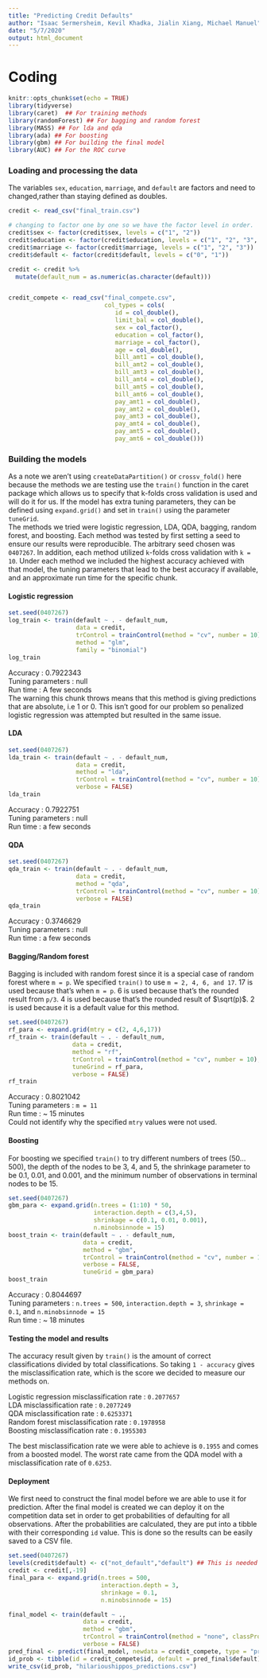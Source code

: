 ```yaml
---
title: "Predicting Credit Defaults"
author: "Isaac Sermersheim, Kevil Khadka, Jialin Xiang, Michael Manuel"
date: "5/7/2020"
output: html_document
---
```


# Coding
```r
knitr::opts_chunk$set(echo = TRUE)
library(tidyverse)
library(caret)  ## For training methods
library(randomForest) ## For bagging and random forest
library(MASS) ## For lda and qda
library(ada) ## For boosting
library(gbm) ## For building the final model
library(AUC) ## For the ROC curve
```

### Loading and processing the data  
The variables `sex`, `education`, `marriage`, and `default` are factors and need to changed,rather than staying defined as doubles.  
```r
credit <- read_csv("final_train.csv")

# changing to factor one by one so we have the factor level in order.
credit$sex <- factor(credit$sex, levels = c("1", "2"))
credit$education <- factor(credit$education, levels = c("1", "2", "3", "4"))
credit$marriage <- factor(credit$marriage, levels = c("1", "2", "3"))
credit$default <- factor(credit$default, levels = c("0", "1"))

credit <- credit %>% 
  mutate(default_num = as.numeric(as.character(default)))


credit_compete <- read_csv("final_compete.csv",
                           col_types = cols(
                              id = col_double(),
                              limit_bal = col_double(),
                              sex = col_factor(),
                              education = col_factor(),
                              marriage = col_factor(),
                              age = col_double(),
                              bill_amt1 = col_double(),
                              bill_amt2 = col_double(),
                              bill_amt3 = col_double(),
                              bill_amt4 = col_double(),
                              bill_amt5 = col_double(),
                              bill_amt6 = col_double(),
                              pay_amt1 = col_double(),
                              pay_amt2 = col_double(),
                              pay_amt3 = col_double(),
                              pay_amt4 = col_double(),
                              pay_amt5 = col_double(),
                              pay_amt6 = col_double()))
```

### Building the models  
As a note we aren't using `createDataPartition()` or `crossv_fold()` here because the methods we are testing use the `train()` function in the caret package which allows us to specify that k-folds cross validation is used and will do it for us. If the model has extra tuning parameters, they can be defined using `expand.grid()` and set in `train()` using the parameter `tuneGrid`.  
The methods we tried were logistic regression, LDA, QDA, bagging, random forest, and boosting. Each method was tested by first setting a seed to ensure our results were reproducible. The arbitrary seed chosen was `0407267`. In addition, each method utilized `k`-folds cross validation with `k = 10`. Under each method we included the highest accuracy achieved with that model, the tuning parameters that lead to the best accuracy if available, and an approximate run time for the specific chunk.  

#### Logistic regression  
```r
set.seed(0407267)
log_train <- train(default ~ . - default_num,
                   data = credit,
                   trControl = trainControl(method = "cv", number = 10),
                   method = "glm",
                   family = "binomial")
log_train
```
Accuracy : 0.7922343  
Tuning parameters : null  
Run time : A few seconds  
The warning this chunk throws means that this method is giving predictions that are absolute, i.e 1 or 0. This isn't good for our problem so penalized logistic regression was attempted but resulted in the same issue.    

#### LDA  
```r
set.seed(0407267)
lda_train <- train(default ~ . - default_num,
                   data = credit,
                   method = "lda",
                   trControl = trainControl(method = "cv", number = 10), 
                   verbose = FALSE)
lda_train
```
Accuracy : 0.7922751  
Tuning parameters : null  
Run time : a few seconds  

#### QDA  
```r
set.seed(0407267)
qda_train <- train(default ~ . - default_num,
                   data = credit,
                   method = "qda",
                   trControl = trainControl(method = "cv", number = 10), 
                   verbose = FALSE)
qda_train
```
Accuracy : 0.3746629  
Tuning parameters : null  
Run time : a few seconds  

#### Bagging/Random forest  
Bagging is included with random forest since it is a special case of random forest where `m = p`. We specified `train()` to use `m = 2, 4, 6, and 17`.
17 is used because that's when `m = p`. 6 is used because that's the rounded result from `p/3`. 4 is used because that's the rounded result of $\sqrt(p)$. 2 is used because it is a default value for this method.  
```r
set.seed(0407267)
rf_para <- expand.grid(mtry = c(2, 4,6,17))
rf_train <- train(default ~ . - default_num,
                  data = credit,
                  method = "rf",
                  trControl = trainControl(method = "cv", number = 10),
                  tuneGrind = rf_para,
                  verbose = FALSE)
rf_train
```
Accuracy : 0.8021042  
Tuning parameters : `m = 11`  
Run time : ~ 15 minutes  
Could not identify why the specified `mtry` values were not used.  

#### Boosting  
For boosting we specified `train()` to try different numbers of trees (50...500), the depth of the nodes to be 3, 4, and 5, the shrinkage parameter to be 0.1, 0.01, and 0.001, and the minimum number of observations in terminal nodes to be 15.  
```r
set.seed(0407267)
gbm_para <- expand.grid(n.trees = (1:10) * 50,
                        interaction.depth = c(3,4,5),
                        shrinkage = c(0.1, 0.01, 0.001),
                        n.minobsinnode = 15)
boost_train <- train(default ~ . - default_num, 
                     data = credit, 
                     method = "gbm",
                     trControl = trainControl(method = "cv", number = 10), 
                     verbose = FALSE,
                     tuneGrid = gbm_para)
boost_train
```
Accuracy : 0.8044697  
Tuning parameters : `n.trees = 500`, `interaction.depth = 3`, `shrinkage = 0.1`, and `n.minobsinnode = 15`  
Run time : ~ 18 minutes  

#### Testing the model and results  
The accuracy result given by `train()` is the amount of correct classifications divided by total classifications. So taking `1 - accuracy` gives the misclassification rate, which is the score we decided to measure our methods on.  

Logistic regression misclassification rate : `0.2077657`  
LDA misclassification rate : `0.2077249`  
QDA misclassification rate : `0.6253371`  
Random forest misclassification rate : `0.1978958`  
Boosting misclassification rate : `0.1955303`  

The best misclassification rate we were able to achieve is `0.1955` and comes from a boosted model. The worst rate came from the QDA model with a misclassification rate of `0.6253`.  

#### Deployment  
We first need to construct the final model before we are able to use it for prediction. After the final model is created we can deploy it on the competition data set in order to get probabilities of defaulting for all observations. After the probabilities are calculated, they are put into a tibble with their corresponding `id` value. This is done so the results can be easily saved to a CSV file.  
```r
set.seed(0407267)
levels(credit$default) <- c("not_default","default") ## This is needed because using '0' and '1' are not valid names in R
credit <- credit[,-19]
final_para <- expand.grid(n.trees = 500,
                          interaction.depth = 3,
                          shrinkage = 0.1,
                          n.minobsinnode = 15)

final_model <- train(default ~ ., 
                     data = credit, 
                     method = "gbm",
                     trControl = trainControl(method = "none", classProbs = TRUE), 
                     verbose = FALSE)
pred_final <- predict(final_model, newdata = credit_compete, type = "prob")
id_prob <- tibble(id = credit_compete$id, default = pred_final$default) ## creates a tibble of ids and predictions so they can be saved
write_csv(id_prob, "hilarioushippos_predictions.csv")
```
